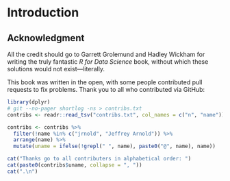 # Introduction

## Acknowledgment

All the credit should go to Garrett Grolemund and Hadley Wickham for writing the truly fantastic *R for Data Science* book, 
without which these solutions would not exist---literally.

This book was written in the open, with some people contributed pull requests to fix problems.
Thank you to all who contributed via GitHub:

```r
library(dplyr)
# git --no-pager shortlog -ns > contribs.txt
contribs <- readr::read_tsv("contribs.txt", col_names = c("n", "name"))

contribs <- contribs %>%
  filter(!name %in% c("jrnold", "Jeffrey Arnold")) %>%
  arrange(name) %>%
  mutate(uname = ifelse(!grepl(" ", name), paste0("@", name), name))

cat("Thanks go to all contributers in alphabetical order: ")
cat(paste0(contribs$uname, collapse = ", "))
cat(".\n")
```
